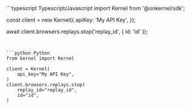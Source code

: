 <CodeGroup>
```typescript Typescript/Javascript
import Kernel from '@onkernel/sdk';

const client = new Kernel({
  apiKey: 'My API Key',
});

await client.browsers.replays.stop('replay_id', { id: 'id' });
```


```python Python
from kernel import Kernel

client = Kernel(
    api_key="My API Key",
)
client.browsers.replays.stop(
    replay_id="replay_id",
    id="id",
)
```
</CodeGroup>
